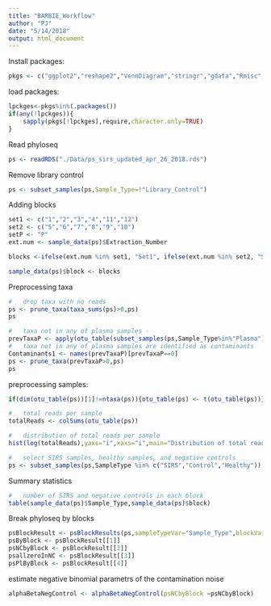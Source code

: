 ```yaml
---
title: "BARBIE_Workflow"
author: "PJ"
date: "5/14/2018"
output: html_document
---
```


Install packages: 
```r
pkgs <- c("ggplot2","reshape2","VennDiagram","stringr","gdata","Rmisc","corrplot","PerformanceAnalytics","dplyr","permute","coin","tidyr","xtable","grid","phyloseq","DESeq2","edgeR","preprocessCore","locfdr","HDInterval","gridExtra","gtable","BiocParallel","doParallel","parallel","pracma")


```

load packages:
```r
lpckges<-pkgs%in%(.packages())
if(any(!lpckges)){
    sapply(pkgs[!lpckges],require,character.only=TRUE)
}
```

Read phyloseq 
```r
ps <- readRDS("./Data/ps_sirs_updated_apr_26_2018.rds")
```

Remove library control
```r
ps <- subset_samples(ps,Sample_Type=!"Library_Control")
```

Adding blocks
```r
set1 <- c("1","2","3","4","11","12")
set2 <- c("5","6","7","8","9","10")
setP <- "P"
ext.num <- sample_data(ps)$Extraction_Number

blocks <-ifelse(ext.num %in% set1, "Set1", ifelse(ext.num %in% set2, "Set2", "SetP"))

sample_data(ps)$block <- blocks
```

Preprocessing taxa 
```r
#   drop taxa with no reads
ps <- prune_taxa(taxa_sums(ps)>0,ps)
ps

#   taxa not in any of plasma samples - 
prevTaxaP <- apply(otu_table(subset_samples(ps,Sample_Type%in%"Plasma")),1,function(x){sum(x>0)})
#   taxa not in any of plasma samples are identified as contaminants
Contaminants1 <- names(prevTaxaP)[prevTaxaP==0]
ps <- prune_taxa(prevTaxaP>0,ps)
ps
```

preprocessing samples:
```r
if(dim(otu_table(ps))[1]!=ntaxa(ps)){otu_table(ps) <- t(otu_table(ps))}

#   total reads per sample
totalReads <- colSums(otu_table(ps))

#   distribution of total reads per sample
hist(log(totalReads),yaxs="i",xaxs="i",main="Distribution of total reads per sample",breaks=50)

#   select SIRS samples, healthy samples, and negative controls 
ps <- subset_samples(ps,SampleType %in% c("SIRS","Control","Healthy"))
```

Summary statistics
```r
#   number of SIRS and negative controls in each block
table(sample_data(ps)$Sample_Type,sample_data(ps)$block)
```



Break phyloseq by blocks
```r
psBlockResult <- psBlockResults(ps,sampleTypeVar="Sample_Type",blockVar="block")
psByBlock <- psBlockResult[[1]]
psNCbyBlock <- psBlockResult[[2]]
psallzeroInNC <- psBlockResult[[3]]
psPlByBlock <- psBlockResult[[4]]

```

estimate negative binomial parametrs of the contamination noise
```r
alphaBetaNegControl <- alphaBetaNegControl(psNCbyBlock =psNCbyBlock)
```

